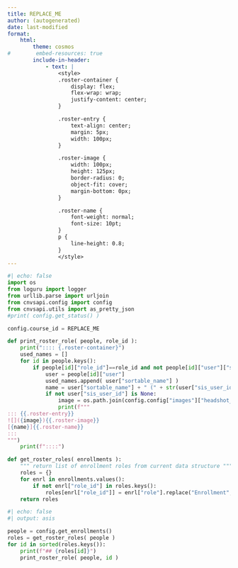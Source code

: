 ```yaml
---
title: REPLACE_ME
author: (autogenerated)
date: last-modified
format:
    html:
        theme: cosmos
#        embed-resources: true
        include-in-header:
            - text: |
                <style>
                .roster-container {
                    display: flex;
                    flex-wrap: wrap;
                    justify-content: center;
                }

                .roster-entry {
                    text-align: center;
                    margin: 5px;
                    width: 100px;
                }

                .roster-image {
                    width: 100px;
                    height: 125px;
                    border-radius: 0;
                    object-fit: cover;
                    margin-bottom: 0px;
                }

                .roster-name {
                    font-weight: normal;
                    font-size: 10pt;
                }
                p {
                    line-height: 0.8;
                }
                </style>
---
```


```python
#| echo: false
import os
from loguru import logger
from urllib.parse import urljoin
from cnvsapi.config import config
from cnvsapi.utils import as_pretty_json
#print( config.get_status() )

config.course_id = REPLACE_ME

def print_roster_role( people, role_id ):
    print(":::: {.roster-container}")
    used_names = []
    for id in people.keys():
        if people[id]["role_id"]==role_id and not people[id]["user"]["sortable_name"] in used_names and people[id]['enrollment_state']=="active":
            user = people[id]["user"]
            used_names.append( user["sortable_name"] )
            name = user["sortable_name"] + " (" + str(user["sis_user_id"]) + ")" + " (" + people[id]['enrollment_state'] + ")"
            if not user["sis_user_id"] is None:
                image = os.path.join(config.config["images"]["headshot_endpoint"],user["sis_user_id"]+".jpg")
                print(f"""
::: {{.roster-entry}}
![]({image}){{.roster-image}}
[{name}]{{.roster-name}}
:::
""")
    print(f"::::")

def get_roster_roles( enrollments ):
    """ return list of enrollment roles from current data structure """
    roles = {}
    for enrl in enrollments.values():
        if not enrl["role_id"] in roles.keys():
            roles[enrl["role_id"]] = enrl["role"].replace("Enrollment","s")
    return roles

```

```python
#| echo: false
#| output: asis

people = config.get_enrollments()
roles = get_roster_roles( people )
for id in sorted(roles.keys()):
    print(f"## {roles[id]}")
    print_roster_role( people, id )

```
